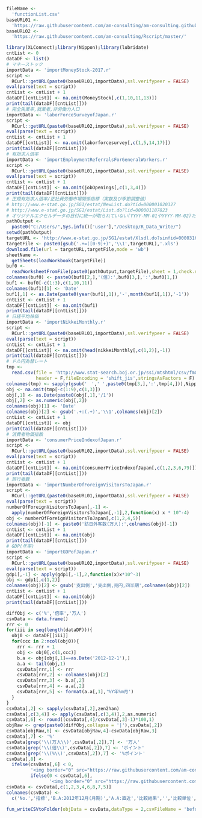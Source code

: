 ```r
fileName <- 
  'functionList.csv'
baseURL01 <- 
  'https://raw.githubusercontent.com/am-consulting/am-consulting.github.io/master/'
baseURL02 <- 
  'https://raw.githubusercontent.com/am-consulting/Rscript/master/'
```

```r
library(XLConnect);library(Nippon);library(lubridate)
cntList <- 0
dataDF <- list()
# マネーストック
importData <- 'importMoneyStock-2017.r'
script <-
  RCurl::getURL(paste0(baseURL01,importData),ssl.verifypeer = FALSE)
eval(parse(text = script))
cntList <- cntList + 1
dataDF[[cntList]] <- na.omit(MoneyStock[,c(1,10,11,13)])
print(tail(dataDF[[cntList]]))
# 完全失業率,就業者,非労働力人口
importData <- 'laborForceSurveyofJapan.r'
script <-
  RCurl::getURL(paste0(baseURL02,importData),ssl.verifypeer = FALSE)
eval(parse(text = script))
cntList <- cntList + 1
dataDF[[cntList]] <- na.omit(laborforcesurvey[,c(1,5,14,17)])
print(tail(dataDF[[cntList]]))
# 有効求人倍率
importData <- 'importEmploymentReferralsForGeneralWorkers.r'
script <-
  RCurl::getURL(paste0(baseURL01,importData),ssl.verifypeer = FALSE)
eval(parse(text = script))
cntList <- cntList + 1
dataDF[[cntList]] <- na.omit(jobOpenings[,c(1,3,4)])
print(tail(dataDF[[cntList]]))
# 正規有効求人倍率/正社員労働市場関係指標（実数及び季節調整値）
# http://www.e-stat.go.jp/SG1/estat/NewList.do?tid=000001020327
# http://www.e-stat.go.jp/SG1/estat/List.do?lid=000001187823
# オリジナルエクセルデータの日付に統一が取られていない(YYYY-MM-01やYYYY-MM-02)ため要注意
pathOutput <- 
  paste0("C:/Users/",Sys.info()['user'],"/Desktop/R_Data_Write/")
setwd(pathOutput)
targetURL <- 'http://www.e-stat.go.jp/SG1/estat/Xlsdl.do?sinfid=000031605767'
targetFile <- paste0(gsub('.+=([0-9]+)','\\1',targetURL),'.xls')
download.file(url = targetURL,targetFile,mode = 'wb')
sheetName <-
  getSheets(loadWorkbook(targetFile))
buf0 <-
  readWorksheetFromFile(paste0(pathOutput,targetFile),sheet = 1,check.names = F,header = F)
colnames(buf0) <- paste0(buf0[2,],'(倍):',buf0[3,],':',buf0[1,])
buf1 <- buf0[-c(1:3),c(1,10,11)]
colnames(buf1)[1] <- 'Date'
buf1[,1] <- as.Date(paste0(year(buf1[,1]),'-',month(buf1[,1]),'-1'))
cntList <- cntList + 1
dataDF[[cntList]] <- na.omit(buf1)
print(tail(dataDF[[cntList]]))
# 日経平均株価
importData <- 'importNikkeiMonthly.r'
script <-
  RCurl::getURL(paste0(baseURL01,importData),ssl.verifypeer = FALSE)
eval(parse(text = script))
cntList <- cntList + 1
dataDF[[cntList]] <- na.omit(head(nikkeiMonthly[,c(1,2)],-1))
print(tail(dataDF[[cntList]]))
# ドル円為替レート
tmp <-
  read.csv(file = 'http://www.stat-search.boj.or.jp/ssi/mtshtml/csv/fm08_m_1.csv',
           header = F,fileEncoding = 'shift_jis',stringsAsFactors = F)
colnames(tmp) <- sapply(gsub('　',' ',paste0(tmp[3,],':',tmp[4,])),Nippon::zen2han)
obj <- na.omit(tmp[-c(1:9),c(1,3)])
obj[,1] <- as.Date(paste0(obj[,1],'/1'))
obj[,2] <- as.numeric(obj[,2])
colnames(obj)[1] <- 'Date'
colnames(obj)[2] <- gsub('.+:(.+)','\\1',colnames(obj)[2])
cntList <- cntList + 1
dataDF[[cntList]] <- obj
print(tail(dataDF[[cntList]]))
# 消費者物価指数
importData <- 'consumerPriceIndexofJapan.r'
script <- 
  RCurl::getURL(paste0(baseURL02,importData),ssl.verifypeer = FALSE)
eval(parse(text = script))
cntList <- cntList + 1
dataDF[[cntList]] <- na.omit(consumerPriceIndexofJapan[,c(1,2,3,6,79)])
print(tail(dataDF[[cntList]]))
# 旅行者数
importData <- 'importNumberOfForeignVisitorsToJapan.r'
script <-
  RCurl::getURL(paste0(baseURL01,importData),ssl.verifypeer = FALSE)
eval(parse(text = script))
numberOfForeignVisitorsToJapan[,-1] <-
  apply(numberOfForeignVisitorsToJapan[,-1],2,function(x) x * 10^-4)
obj <- numberOfForeignVisitorsToJapan[,c(1,2,4,5)]
colnames(obj)[-1] <- paste0('訪日外客数(万人):',colnames(obj)[-1])
cntList <- cntList + 1
dataDF[[cntList]] <- na.omit(obj)
print(tail(dataDF[[cntList]]))
# GDP(年率)
importData <- 'importGDPofJapan.r'
script <-
  RCurl::getURL(paste0(baseURL02,importData),ssl.verifypeer = FALSE)
eval(parse(text = script))
gdp1[,-1] <- apply(gdp1[,-1],2,function(x)x*10^-3)
obj <- gdp1[,c(1,2)]
colnames(obj)[2] <- gsub('支出側','支出側,兆円,四半期',colnames(obj)[2])
cntList <- cntList + 1
dataDF[[cntList]] <- na.omit(obj)
print(tail(dataDF[[cntList]]))
```

```r
diffObj <- c('%','倍率','万人')
csvData <- data.frame()
rrr <- 0
for(iii in seq(length(dataDF))){
  obj0 <- dataDF[[iii]]
  for(ccc in 2:ncol(obj0)){
    rrr <- rrr + 1
    obj <- obj0[,c(1,ccc)]
    b.a <- obj[obj[,1]==as.Date('2012-12-1'),]
    a.a <- tail(obj,1)
    csvData[rrr,1] <- rrr
    csvData[rrr,2] <- colnames(obj)[2]
    csvData[rrr,3] <- b.a[,2]
    csvData[rrr,4] <- a.a[,2]
    csvData[rrr,5] <- format(a.a[,1],'%Y年%m月')
  }
}
csvData[,2] <- sapply(csvData[,2],zen2han)
csvData[,c(3,4)] <- apply(csvData[,c(3,4)],2,as.numeric)
csvData[,6] <- round((csvData[,4]/csvData[,3]-1)*100,1)
objRaw <- grep(paste0(diffObj,collapse = '|'),csvData[,2])
csvData[objRaw,6] <- csvData[objRaw,4]-csvData[objRaw,3]
csvData[,7] <- '%'
csvData[grep('\\(万人\\)',csvData[,2]),7] <- '万人'
csvData[grep('\\(倍\\)',csvData[,2]),7] <- 'ポイント'
csvData[grep('\\(%\\)',csvData[,2]),7] <- '%ポイント'
csvData[,8] <-
  ifelse(csvData[,6] < 0,
         '<img border="0" src="https://raw.githubusercontent.com/am-consulting/am-consulting.github.io/master/components/favicon-arrow-down.ico" alt="Decreased">',
         ifelse(0 < csvData[,6],
                '<img border="0" src="https://raw.githubusercontent.com/am-consulting/am-consulting.github.io/master/components/favicon-arrow-up.ico" alt="Increased">','-'))
csvData <- csvData[,c(1,2,3,4,6,8,7,5)]
colnames(csvData) <- 
  c('No.','指標','B.A:2012年12月(月期)','A.A:直近','比較結果','','比較単位','直近月(月期)')
```

```r
fun_writeCSVtoFolder(objData = csvData,dataType = 2,csvFileName = 'beforeAndAfterABENOMICS')
```
